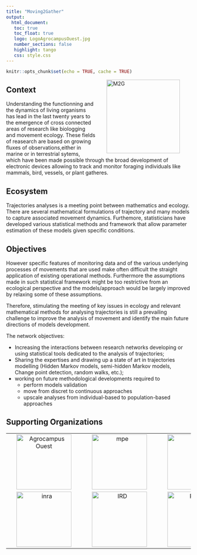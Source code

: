 ```yaml
---
title: "Moving2Gather"
output: 
  html_document:
   toc: true
   toc_float: true
   logo: LogoAgrocampusOuest.jpg
   number_sections: false
   highlight: tango
   css: style.css
---
```




```r
knitr::opts_chunk$set(echo = TRUE, cache = TRUE)
```


<img src="img/logo_m2g_rvb_300dpi.png" alt="M2G"  hspace="30"  width="200px" align="right"> </img>
  
  
## Context 
  Understanding the functionning and the dynamics of living organisms has lead in the last twenty years to the emergence of cross connected areas of research like biologging and movement ecology. These fields of reasearch are based on growing fluxes of observations,either in marine or in terrestrial sytems, which have been made possible through the broad development of electronic devices allowing to track and monitor foraging individuals like mammals, bird, vessels, or plant gatheres.

## Ecosystem 

Trajectories analyses is a meeting point between mathematics and ecology. There are several mathematical formulations of trajectory and many models to capture associated movement dynamics. Furthemore, statisticians have developed various statistical methods and framework that allow parameter estimation of these models given specific conditions.


## Objectives

 However specific features of monitoring data and of the various underlying processes of movements that are used make often difficult the straight application of existing operational methods. Furthermore the assumptions made in such statistical framework might be too restrictive from an ecological perspective and the models/approach would be largely improved by relaxing some of these assumptions.

Therefore, stimulating the meeting of key issues in ecology and relevant mathematical methods for analysing trajectories is still a prevailing challenge to improve the analysis of movement and identify the main future directions of models development.

The network objectives:

- Increasing the interactions between research networks developing or using statistical tools dedicated to the analysis of trajectories;
- Sharing the expertises and drawing up a state of art in trajectories modelling (Hidden Markov models, semi-hidden Markov models, Change point detection, random walks, etc.);
- working on future methodological developments required to
    - perform models validation
    - move from discret to continuous approaches
    - upscale analyses from individual-based to population-based approaches
    
    


## Supporting Organizations

|  | |  | |  |
|:-------------:|:-------------:|:-------------:|:-------------:|:-------------:|
|<img src="img/agrocampus.png" alt="Agrocampus Ouest" hspace="20" width="150px" align="right"> </img>| <img src="img/index.png" alt="mpe" width="150px" hspace="20" align="right"> </img> |<img src="img/cefe.png" alt="cefe" hspace="20"  width="150px" align="right"> </img> | <img src="img/ifremer.png" alt="ifremer" hspace="20"  width="150px" align="right"> </img>| 
| <img src="img/INRA_logo.jpg" alt="inra" hspace="20"  width="150px" align="right"> </img>|<img src="img/IRD.png" alt="IRD "hspace="20"  width="150px" align="right"> </img> |<img src="img/RNSC.png" alt="RNSC "hspace="20"  width="150px" align="right"> </img> |


  
    
